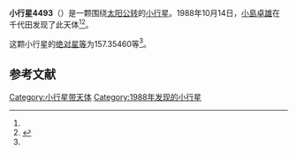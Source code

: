 {{Infobox planet
| bgcolour = #FFFFC0
| name = 4493 Naitomitsu
| symbol = 
| image = 
| caption = 
| discovery = yes
| discovery_ref = 
| discoverer = [[小島卓雄|小島卓雄]]
| discovery_site = [[千代田|千代田]] 
| discovered = 1988年10月14日
| designations = yes
| mp_name = 
| named_after = 
| alt_names = 1988 TG1/ 1941 WP / 1962 VH / 1962 WF1 / 1985 DH1
| mp_category = [[主带小行星|主带小行星]]
| orbit_ref = <ref name="a">[http://ssd.jpl.nasa.gov/sbdb.cgi?sstr=4493 4493 Naitomitsu] {{Wayback|url=http://ssd.jpl.nasa.gov/sbdb.cgi?sstr=4493 |date=20201124005443 }}，小行星數據庫瀏覽器（JPL Small-Body Database Browser）－[[美国国家航空航天局|美国国家航空航天局]]喷气推进实验室</ref>
| epoch = 2456400.5 (2013年4月18日更新)
| aphelion = {{convert|3.2404790|AU|km|3|abbr=on|lk=out}}
| perihelion = {{convert|2.8103860|AU|km|3|abbr=on}}
| semimajor = {{convert|3.0254325|AU|km|3|abbr=on}}
| eccentricity = 0.0710796
| period = 1922.116173 [[日|日]]<br />5.26[[儒略年|儒略年]]
| avg_speed = 
| inclination = 9.00691
| asc_node = 264.66355
| mean_anomaly = 
| arg_peri = 157.35460
| satellites = 
| physical_characteristics = yes
| dimensions = 
| mass = 
| density = 
| surface_grav = 
| escape_velocity = 
| sidereal_day = 
| axial_tilt = 
| pole_ecliptic_lat = 
| pole_ecliptic_lon = 
| albedo = 
| temperatures= 
| temp_name1 = 
| mean_temp_1 = 
| max_temp_1 = 
| temp_name2 = 
| max_temp_2 = 
| spectral_type = 
| abs_magnitude = 157.35460
}}

'''小行星4493'''（{{lang-en|4493 Naitomitsu}}）是一颗围绕[[太阳|太阳]][[公转|公转]]的[[小行星|小行星]]。1988年10月14日，[[小島卓雄|小島卓雄]]在千代田发现了此天体<ref name="a" /><ref>{{cite news|title=小行星列表|url=http://cfa-www.harvard.edu/iau/lists/NumberedMPs.txt|accessdate=2013-07-08|newspaper=哈佛大学|archive-date=2008-05-17|archive-url=https://web.archive.org/web/20080517010638/http://cfa-www.harvard.edu/iau/lists/NumberedMPs.txt|dead-url=no}}</ref>。

这颗小行星的[[绝对星等|绝对星等]]为157.35460等<ref name="a" />。

==参考文献==
{{reflist}}
{{Minor Planet Number|[[小行星4492|小行星4492]]|[[小行星4494|小行星4494]]}}

{{小天体}}

[[Category:小行星带天体|Category:小行星带天体]]
[[Category:1988年发现的小行星|Category:1988年发现的小行星]]

{{asteroid-stub}}